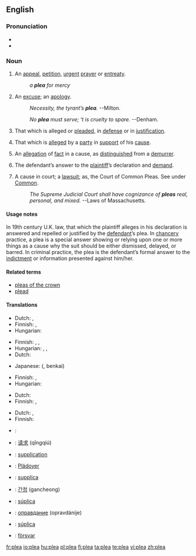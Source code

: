 ==English==

===Pronunciation===
* {{SAMPA|/pli:/}}
* {{rhymes|iː}}

===Noun===
{{en-noun}}

# An [[appeal]], [[petition]], [[urgent]] [[prayer]] or [[entreaty]].
#:''a '''plea''' for mercy''
# An [[excuse]]; an [[apology]].
#: {{rfdate}} ''Necessity, the tyrant’s '''plea'''.'' --Milton.
#: {{rfdate}} ''No '''plea''' must serve; ‘t is cruelty to spare.'' --Denham.
# That which is alleged or [[plead]]ed, in [[defense]] or in [[justification]].
# {{context|law}} That which is [[allege]]d by a [[party]] in [[support]] of his [[cause]].
# {{context|law}} An [[allegation]] of [[fact]] in a cause, as [[distinguish]]ed from a [[demurrer]].
# {{context|law}} The defendant’s answer to the [[plaintiff]]’s declaration and [[demand]]. 
# {{context|law}} A cause in court; a [[lawsuit]]; as, the Court of Common Pleas. See under [[Common]].
#: {{rfdate}} ''The Supreme Judicial Court shall have cognizance of '''pleas''' real, personal, and mixed.''      --Laws of Massachusetts.

====Usage notes====
In 19th century U.K. law, that which the plaintiff alleges in his declaration is answered and repelled or justified by the [[defendant]]’s plea. In [[chancery]] practice, a plea is a special answer showing or relying upon one or more things as a cause why the suit should be either dismissed, delayed, or barred. In criminal practice, the plea is the defendant’s formal answer to the [[indictment]] or information presented against him/her.

====Related terms====
* [[pleas of the crown]]
* [[plead]]

====Translations====
{{trans-top|appeal, petition, entreaty}}
* Dutch: {{t|nl|pleidooi|n}}, {{t|nl|smeekbede|f}}
* Finnish: {{t-|fi|vetoomus}}, {{t+|fi|anomus}}
* Hungarian: {{t|hu|kérvény}}
{{trans-mid}}
{{trans-bottom}}

{{trans-top|excuse}}
* Finnish: {{t|fi|selitys}}, {{t+|fi|tekosyy}}, {{t|fi|puolustelu}}
* Hungarian: {{t|hu|kifogás}}, {{t|hu|ürügy}}, {{t|hu|mentség}}
* Dutch: {{t|nl|pleidooi|n}}
{{trans-mid}}
* Japanese: {{Jpan|[[弁解]]}} ({{Jpan|[[べんかい]]}}, benkai)
{{trans-bottom}}

{{trans-top|that which is presented in defense or justification}}
* Finnish: {{t-|fi|puolustus}}, {{t+|fi|perustelu}}
* Hungarian: {{t|hu|védőbeszéd}}
{{trans-mid}}
{{trans-bottom}}

{{trans-top|law: that which is alleged by a party in support of his cause}}
{{trans-mid}}
{{trans-bottom}}

{{trans-top|law: allegation of fact in a cause, as distinguished from a demurrer}}
{{trans-mid}}
{{trans-bottom}}

{{trans-top|law: defendant's answer to plaintiff’s declaration}}
* Dutch: {{t|nl|pleidooi|n}}
* Finnish: {{t+|fi|vastine}}, {{t+|fi|vastaus}}
{{trans-mid}}
{{trans-bottom}}

{{trans-top|law: cause in court}}
* Dutch: {{t+|nl|zaak|f}}, {{t+|nl|rechtszaak|f}}
* Finnish: {{t|fi|oikeusjuttu}}
{{trans-mid}}
{{trans-bottom}}

{{checktrans-top}}
*{{ttbc|Arabic}}: {{Arab|[[دعوى قضائية]]}} {{IPAchar|(dáʕwa qaɖa’íyya)}} {{f}}
*{{ttbc|Chinese}}: [[请求]] (qǐngqiú)
*{{ttbc|French}}: [[supplication]] {{f}}
*{{ttbc|German}}: [[Plädoyer]] {{n}}
{{trans-mid}}
*{{ttbc|Italian}}: [[supplica]] {{f}}
*{{ttbc|Korean}}: [[간청]] (gancheong)
*{{ttbc|Portuguese}}: [[súplica]] {{f}}
*{{ttbc|Russian}}: [[оправдание]] (opravdánije) {{n}}
*{{ttbc|Spanish}}: [[súplica]] {{f}}
*{{ttbc|Swedish}}: [[försvar]] {{c}}
{{trans-bottom}}

[[fr:plea]]
[[io:plea]]
[[hu:plea]]
[[pl:plea]]
[[fi:plea]]
[[ta:plea]]
[[te:plea]]
[[vi:plea]]
[[zh:plea]]